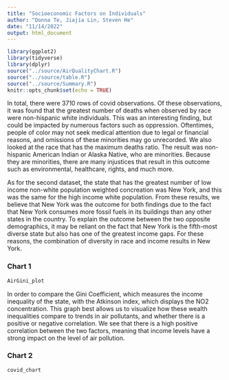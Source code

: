 ```yaml
---
title: "Socioeconomic Factors on Individuals"
author: "Donna Te, Jiajia Lin, Steven He"
date: "11/14/2022"
output: html_document
---
```


```r
library(ggplot2)
library(tidyverse)
library(dplyr)
source("../source/AirQualityChart.R")
source("../source/table.R")
source("../source/Summary.R")
knitr::opts_chunk$set(echo = TRUE)
```

In total, there were 3710 rows of covid observations. Of these observations, it was found that the greatest number of deaths when observed by race were non-hispanic white individuals. This was an interesting finding, but could be impacted by numerous factors such as oppression. Oftentimes, people of color may not seek medical attention due to legal or financial reasons, and omissions of these minorities may go unrecorded. We also looked at the race that has the maximum deaths ratio. The result was non-hispanic American Indian or Alaska Native, who are minorities. Because they are minorities, there are many injustices that result in this outcome such as environmental, healthcare, rights, and much more. 

As for the second dataset, the state that has the greatest number of low income non-white population weighted concreation was New York, and this was the same for the high income white population. From these results, we believe that New York was the outcome for both findings due to the fact that New York consumes more fossil fuels in its buildings than any other states in the country. To explain the outcome between the two opposite demographics, it may be reliant on the fact that New York is the fifth-most diverse state but also has one of the greatest income gaps. For these reasons, the combination of diversity in race and income results in New York.

### Chart 1
```r
AirGini_plot
```

In order to compare the Gini Coefficient, which measures the income inequality of the state, with the 
Atkinson index, which displays the NO2 concentration. This graph best allows us to visualize how these 
wealth inequalities compare to trends in air pollutants, and whether there is a positive or negative
correlation. We see that there is a high positive correlation between the two factors, meaning that income levels have a strong impact on the level of air pollution. 

### Chart 2
```r
covid_chart
```
